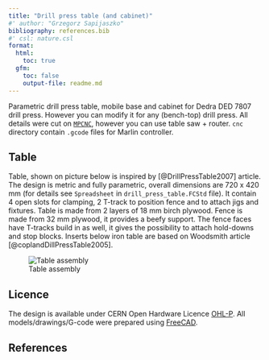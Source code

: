 ```yaml
---
title: "Drill press table (and cabinet)"
#' author: "Grzegorz Sapijaszko"
bibliography: references.bib
#' csl: nature.csl
format: 
  html:
    toc: true
  gfm: 
    toc: false
    output-file: readme.md
---
```


Parametric drill press table, mobile base and cabinet for Dedra DED 7807 drill press. However you can modify it for any (bench-top) drill press. All details were cut on [`MPCNC`](https://docs.v1e.com/mpcnc/intro/), however you can use table saw + router. `cnc` directory contain `.gcode` files for Marlin controller. 

## Table

Table, shown on picture below is inspired by [@DrillPressTable2007] article. The design is metric and fully parametric, overall dimensions are 720 x 420 mm (for details see `Spreadsheet` in `drill_press_table.FCStd` file). It contain 4 open slots for clamping, 2 T-track to position fence and to attach jigs and fixtures. Table is made from 2 layers of 18 mm birch plywood. Fence is made from 32 mm plywood, it provides a beefy support. The fence faces have T-tracks build in as well, it gives the possibility to attach hold-downs and stop blocks. Inserts below iron table are based on Woodsmith article [@coplandDillPressTable2005]. 

![Table assembly](img/table_assembly.png)

## Licence

The design is available under CERN Open Hardware Licence [OHL-P](https://ohwr.org/cern_ohl_p_v2.txt). All models/drawings/G-code were prepared using [FreeCAD](https://www.freecad.org/).

## References

::: {#refs}
:::
